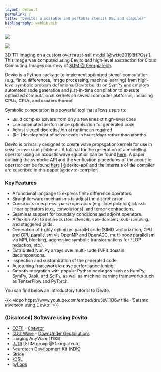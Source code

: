 ```yaml
---
layout: default
permalink: /
title: "Devito: a scalable and portable stencil DSL and compiler"
bibliography: webbib.bib
---
```


::: {#fig-rtm layout-ncol=2}

<img src="https://slim.gatech.edu/Website-ResearchWebInfo/Imaging/Fig/rtm-h.gif">

<img src="https://slim.gatech.edu/Website-ResearchWebInfo/Imaging/Fig/rtm-v.gif">

3D TTI imaging on a custom overthrust-salt model [@witte2019RHPCssi]. This image was computed using Devito and high-level abstraction for Cloud Computing. Images courtesy of [SLIM @ GeorgiaTech](https://slim.gatech.edu).
:::

Devito is a Python package to implement optimized stencil computation (e.g.,
finite differences, image processing, machine learning) from high-level
symbolic problem definitions. Devito builds on [SymPy](https://www.sympy.org)
and employs automated code generation and just-in-time compilation to execute
optimized computational kernels on several computer platforms, including CPUs,
GPUs, and clusters thereof.

Symbolic computation is a powerful tool that allows users to:

* Build complex solvers from only a few lines of high-level code
* Use automated performance optimisation for generated code
* Adjust stencil discretisation at runtime as required
* (Re-)development of solver code in hours/days rather than months

Devito is primarily designed to create wave propagation kernels for
use in seismic inversion problems. A tutorial for the generation of a
modelling operator using an acoustic wave equation can be found
[here](https://nbviewer.jupyter.org/github/devitocodes/devito/blob/master/examples/seismic/tutorials/01_modelling.ipynb). A paper
outlining the symbolic API and the verification procedures of the acoustic operator can be
found [here](https://www.geosci-model-dev.net/12/1165/2019/) [@devito-api] and the internals of the compiler are described in [this paper](https://doi.org/10.1145/3374916) [@devito-compiler].


### Key Features


 * A functional language to express finite difference operators.
 * Straightforward mechanisms to adjust the discretization.
 * Constructs to express sparse operators (e.g., interpolation), classic linear operators (e.g., convolutions), and tensor contractions.
 * Seamless support for boundary conditions and adjoint operators.
 * A flexible API to define custom stencils, sub-domains, sub-sampling, and staggered grids.
 * Generation of highly optimized parallel code (SIMD vectorization, CPU and GPU parallelism via OpenMP and OpenACC, multi-node parallelism via MPI, blocking, aggressive symbolic transformations for FLOP reduction, etc.).
 * Distributed NumPy arrays over multi-node (MPI) domain decompositions.
 * Inspection and customization of the generated code.
 * Autotuning framework to ease performance tuning.
 * Smooth integration with popular Python packages such as NumPy, SymPy, Dask, and SciPy, as well as machine learning frameworks such as TensorFlow and PyTorch.

You can find below an introductory tutorial to Devito.

{{< video https://www.youtube.com/embed/druSsV_1O6w
    title="Seismic Inversion using Devito"
>}}

### (Disclosed) Software using Devito

 * [COFII](https://github.com/ChevronETC) - [Chevron](https://www.chevron.com/)
 * [DUG Wave](https://dug.com/model-building-with-dug-wave-full-waveform-inversion/) - [DownUnder GeoSolutions](https://dug.com/)
 * Imaging AnyWare [TGS]
 * [JUDI](https://github.com/slimgroup/JUDI.jl) [SLIM group @GeorgiaTech]
 * [Neurotech Development Kit (NDK)](https://agencyenterprise.github.io/neurotechdevkit/)
 * [Stride](https://www.stride.codes)
 * [xDSL](https://xdsl.dev)
 * [pyLops](https://pylops.readthedocs.io/)
